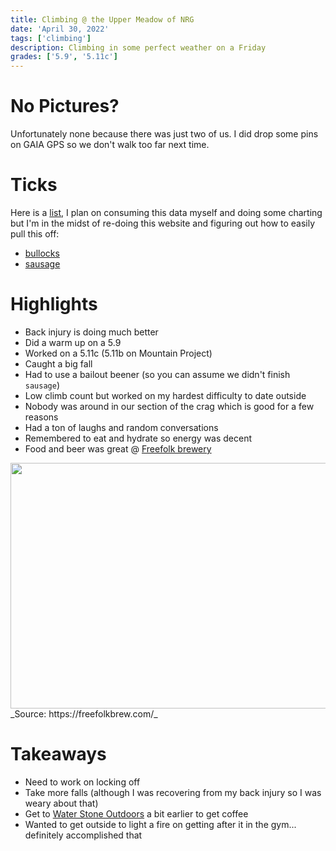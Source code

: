 ```yaml
---
title: Climbing @ the Upper Meadow of NRG
date: 'April 30, 2022'
tags: ['climbing']
description: Climbing in some perfect weather on a Friday
grades: ['5.9', '5.11c']
---
```


# No Pictures?
Unfortunately none because there was just two of us. I did drop some pins on GAIA GPS so we don't walk too far next time.

# Ticks
Here is a [list](https://www.mountainproject.com/user/7079884/lane-katris/ticks), I plan on consuming this data myself and doing some charting but I'm in the midst of re-doing this website and figuring out how to easily pull this off:

- [bullocks](https://www.mountainproject.com/route/107159897/bullocks)
- [sausage](https://www.mountainproject.com/route/106562033/sausage)

# Highlights
- Back injury is doing much better
- Did a warm up on a 5.9
- Worked on a 5.11c (5.11b on Mountain Project)
- Caught a big fall
- Had to use a bailout beener (so you can assume we didn't finish `sausage`)
- Low climb count but worked on my hardest difficulty to date outside
- Nobody was around in our section of the crag which is good for a few reasons
- Had a ton of laughs and random conversations
- Remembered to eat and hydrate so energy was decent
- Food and beer was great @ [Freefolk brewery](https://freefolkbrew.com/)

<Image src="https://dvg45c871tdz4.cloudfront.net/images/free-folk-brewery-1.png" height="393" width="700" />
_Source: https://freefolkbrew.com/_

# Takeaways
- Need to work on locking off
- Take more falls (although I was recovering from my back injury so I was weary about that)
- Get to [Water Stone Outdoors](https://waterstoneoutdoors.com/) a bit earlier to get coffee
- Wanted to get outside to light a fire on getting after it in the gym... definitely accomplished that

<Alert message='Seeing new "No Trespassing" signs up, seems like more friction is building for these established climbing areas on private land 🤷' />
